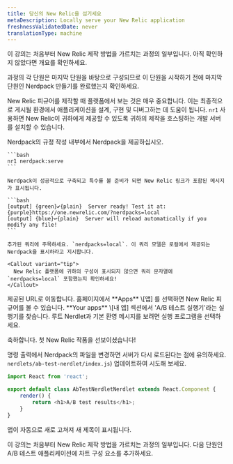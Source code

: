 ```yaml
---
title: 당신의 New Relic을 섬기세요
metaDescription: Locally serve your New Relic application
freshnessValidatedDate: never
translationType: machine
---
```


<Callout variant="tip">
  이 강의는 처음부터 New Relic 제작 방법을 가르치는 과정의 일부입니다. 아직 확인하지 않았다면 개요를 확인하세요.

  과정의 각 단원은 마지막 단원을 바탕으로 구성되므로 이 단원을 시작하기 전에 마지막 단원인 Nerdpack 만들기를 완료했는지 확인하세요.
</Callout>

New Relic 피규어를 제작할 때 플랫폼에서 보는 것은 매우 중요합니다. 이는 최종적으로 게시될 환경에서 애플리케이션을 설계, 구현 및 디버그하는 데 도움이 됩니다. `nr1` 사용하면 New Relic이 귀하에게 제공할 수 있도록 귀하의 제작을 호스팅하는 개발 서버를 설치할 수 있습니다.

<Steps>
  <Step>
    Nerdpack의 규정 작성 내부에서 Nerdpack을 제공하십시오.

    ```bash
    nr1 nerdpack:serve
    ```

    Nerdpack이 성공적으로 구축되고 특수를 볼 준비가 되면 New Relic 링크가 포함된 메시지가 표시됩니다.

    ```bash
    [output] {green}✔{plain}  Server ready! Test it at: {purple}https://one.newrelic.com/?nerdpacks=local
    [output] {blue}↩{plain}  Server will reload automatically if you modify any file!
    ```

    추가된 쿼리에 주목하세요. `nerdpacks=local`. 이 쿼리 모델은 로컬에서 제공되는 Nerdpack을 표시하라고 지시합니다.

    <Callout variant="tip">
      New Relic 플랫폼에 귀하의 구성이 표시되지 않으면 쿼리 문자열에 `nerdpacks=local` 포함했는지 확인하세요!
    </Callout>
  </Step>

  <Step>
    제공된 URL로 이동합니다. 홈페이지에서 **Apps** \[앱] 를 선택하면 New Relic 피규어를 볼 수 있습니다.
  </Step>

  <Step>
    **Your apps** \[내 앱] 섹션에서 'A/B 테스트 실행기'라는 실행기를 찾습니다.
  </Step>

  <Step>
    루트 Nerdlet과 기본 환영 메시지를 보려면 실행 프로그램을 선택하세요.
  </Step>
</Steps>

축하합니다. 첫 New Relic 작품을 선보이셨습니다!

명령 출력에서 Nerdpack의 파일을 변경하면 서버가 다시 로드된다는 점에 유의하세요. `nerdlets/ab-test-nerdlet/index.js`) 업데이트하여 시도해 보세요.

```js fileName=nerdlets/ab-test-nerdlet/index.js lineHighlight=5
import React from 'react';

export default class AbTestNerdletNerdlet extends React.Component {
    render() {
        return <h1>A/B test results</h1>;
    }
}
```

앱이 자동으로 새로 고쳐져 새 제목이 표시됩니다.

<Callout variant="course">
  이 강의는 처음부터 New Relic 제작 방법을 가르치는 과정의 일부입니다. 다음 단원인 A/B 테스트 애플리케이션에 차트 구성 요소를 추가하세요.
</Callout>